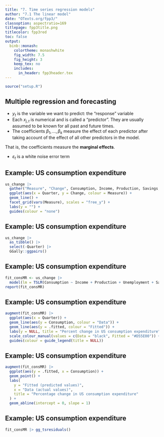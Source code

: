 ```yaml
---
title: "7. Time series regression models"
author: "7.1 The linear model"
date: "OTexts.org/fpp3/"
classoption: aspectratio=169
titlepage: fpp3title.png
titlecolor: fpp3red
toc: false
output:
  binb::monash:
    colortheme: monashwhite
    fig_width: 7.5
    fig_height: 3
    keep_tex: no
    includes:
      in_header: fpp3header.tex
---
```


```r
source("setup.R")
```

## Multiple regression and forecasting

\begin{block}{}\vspace*{-0.3cm}
\[
  y_t = \beta_0 + \beta_1 x_{1,t} + \beta_2 x_{2,t} + \cdots + \beta_kx_{k,t} + \varepsilon_t.
\]
\end{block}

* $y_t$ is the variable we want to predict: the "response" variable
* Each $x_{j,t}$ is numerical and is called a "predictor".
 They are usually assumed to be known for all past and future times.
* The coefficients $\beta_1,\dots,\beta_k$ measure the effect of each
predictor after taking account of the effect of all other predictors
in the model.

That is, the coefficients measure the **marginal effects**.

* $\varepsilon_t$ is a white noise error term

## Example: US consumption expenditure

```r
us_change |>
  gather("Measure", "Change", Consumption, Income, Production, Savings, Unemployment) |>
  ggplot(aes(x = Quarter, y = Change, colour = Measure)) +
  geom_line() +
  facet_grid(vars(Measure), scales = "free_y") +
  labs(y = "") +
  guides(colour = "none")
```

## Example: US consumption expenditure

```r
us_change |>
  as_tibble() |>
  select(-Quarter) |>
  GGally::ggpairs()
```

## Example: US consumption expenditure

\fontsize{7}{7}\sf

```r
fit_consMR <- us_change |>
  model(lm = TSLM(Consumption ~ Income + Production + Unemployment + Savings))
report(fit_consMR)
```

## Example: US consumption expenditure

```r
augment(fit_consMR) |>
  ggplot(aes(x = Quarter)) +
  geom_line(aes(y = Consumption, colour = "Data")) +
  geom_line(aes(y = .fitted, colour = "Fitted")) +
  labs(y = NULL, title = "Percent change in US consumption expenditure") +
  scale_colour_manual(values = c(Data = "black", Fitted = "#D55E00")) +
  guides(colour = guide_legend(title = NULL))
```

## Example: US consumption expenditure

```r
augment(fit_consMR) |>
  ggplot(aes(y = .fitted, x = Consumption)) +
  geom_point() +
  labs(
    y = "Fitted (predicted values)",
    x = "Data (actual values)",
    title = "Percentage change in US consumption expenditure"
  ) +
  geom_abline(intercept = 0, slope = 1)
```

## Example: US consumption expenditure

```r
fit_consMR |> gg_tsresiduals()
```
